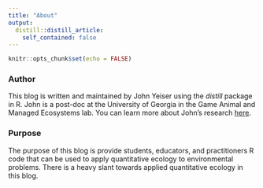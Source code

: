 ```yaml
---
title: "About"
output:
  distill::distill_article:
    self_contained: false
---
```


```r
knitr::opts_chunk$set(echo = FALSE)
```

### Author

This blog is written and maintained by John Yeiser using the *distill* package in R. John is a post-doc at the University of Georgia in the Game Animal and Managed Ecosystems lab. You can learn more about John's research [here](https://johnyeiser.wixsite.com/main). 

### Purpose

The purpose of this blog is provide students, educators, and practitioners R code that can be used to apply quantitative ecology to environmental problems. There is a heavy slant towards applied quantitative ecology in this blog.
